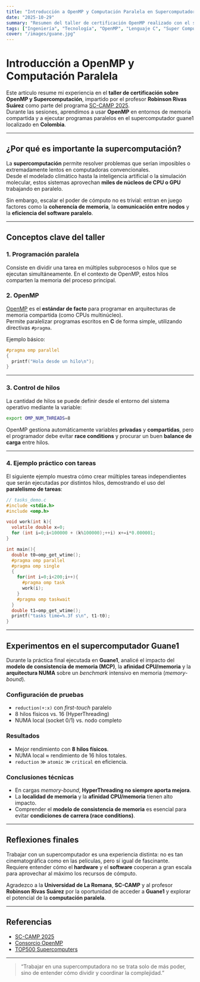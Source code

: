 ```yaml
---
title: "Introducción a OpenMP y Computación Paralela en Supercomputadoras"
date: "2025-10-29"
summary: "Resumen del taller de certificación OpenMP realizado con el supercomputador guane1, explorando paralelismo, NUMA y modelos de consistencia de memoria."
tags: ["Ingeniería", "Tecnología", "OpenMP", "Lenguaje C", "Super Computadoras"]
cover: "/images/guane.jpg"
---
```

# Introducción a OpenMP y Computación Paralela

Este artículo resume mi experiencia en el **taller de certificación sobre OpenMP y Supercomputación**, impartido por el profesor **Robinson Rivas Suárez** como parte del programa [SC-CAMP 2025](https://sc-camp.org/2025/index.html).  
Durante las sesiones, aprendimos a usar **OpenMP** en entornos de memoria compartida y a ejecutar programas paralelos en el supercomputador guane1 localizado en **Colombia**.

---

## ¿Por qué es importante la supercomputación?

La **supercomputación** permite resolver problemas que serían imposibles o extremadamente lentos en computadoras convencionales.  
Desde el modelado climático hasta la inteligencia artificial o la simulación molecular, estos sistemas aprovechan **miles de núcleos de CPU o GPU** trabajando en paralelo.

Sin embargo, escalar el poder de cómputo no es trivial: entran en juego factores como la **coherencia de memoria**, la **comunicación entre nodos** y la **eficiencia del software paralelo**.

---

## Conceptos clave del taller

### 1. Programación paralela

Consiste en dividir una tarea en múltiples subprocesos o hilos que se ejecutan simultáneamente. En el contexto de OpenMP, estos hilos comparten la memoria del proceso principal.

### 2. OpenMP

[OpenMP](https://www.openmp.org/) es el **estándar de facto** para programar en arquitecturas de memoria compartida (como CPUs multinúcleo).  
Permite paralelizar programas escritos en **C** de forma simple, utilizando directivas `#pragma`.

Ejemplo básico:

```c
#pragma omp parallel
{
  printf("Hola desde un hilo\n");
}
```
---

### 3. Control de hilos

La cantidad de hilos se puede definir desde el entorno del sistema operativo mediante la variable:

```bash
export OMP_NUM_THREADS=8
```

OpenMP gestiona automáticamente variables **privadas** y **compartidas**, pero el programador debe evitar **race conditions** y procurar un buen **balance de carga** entre hilos.

---

### 4. Ejemplo práctico con tareas

El siguiente ejemplo muestra cómo crear múltiples tareas independientes que serán ejecutadas por distintos hilos, demostrando el uso del **paralelismo de tareas**:

```c
// tasks_demo.c
#include <stdio.h>
#include <omp.h>

void work(int k){
  volatile double x=0;
  for (int i=0;i<100000 + (k%100000);++i) x+=i*0.000001;
}

int main(){
  double t0=omp_get_wtime();
  #pragma omp parallel
  #pragma omp single
  {
    for(int i=0;i<200;i++){
      #pragma omp task
      work(i);
    }
    #pragma omp taskwait
  }
  double t1=omp_get_wtime();
  printf("tasks time=%.3f s\n", t1-t0);
}
```

---

## Experimentos en el supercomputador Guane1

Durante la práctica final ejecutada en **Guane1**, analicé el impacto del **modelo de consistencia de memoria (MCP)**, la **afinidad CPU/memoria** y la **arquitectura NUMA** sobre un *benchmark* intensivo en memoria (*memory-bound*).

### Configuración de pruebas

- `reduction(+:x)` con *first-touch* paralelo  
- 8 hilos físicos vs. 16 (HyperThreading)  
- NUMA local (socket 0/1) vs. nodo completo  

### Resultados

- Mejor rendimiento con **8 hilos físicos**.  
- NUMA local ≈ rendimiento de 16 hilos totales.  
- `reduction` ≫ `atomic` ≫ `critical` en eficiencia.

### Conclusiones técnicas

- En cargas *memory-bound*, **HyperThreading no siempre aporta mejora**.  
- La **localidad de memoria** y la **afinidad CPU/memoria** tienen alto impacto.  
- Comprender el **modelo de consistencia de memoria** es esencial para evitar **condiciones de carrera (race conditions)**.

---

## Reflexiones finales

Trabajar con un supercomputador es una experiencia distinta: no es tan cinematográfica como en las películas, pero sí igual de fascinante.  
Requiere entender cómo el **hardware** y el **software** cooperan a gran escala para aprovechar al máximo los recursos de cómputo.

Agradezco a la **Universidad de La Romana**, **SC-CAMP** y al profesor **Robinson Rivas Suárez** por la oportunidad de acceder a **Guane1** y explorar el potencial de la **computación paralela**.

---

## Referencias

- [SC-CAMP 2025](https://sc-camp.org/2025/index.html)  
- [Consorcio OpenMP](https://www.openmp.org/)  
- [TOP500 Supercomputers](https://top500.org/)

---

> “Trabajar en una supercomputadora no se trata solo de más poder, sino de entender cómo dividir y coordinar la complejidad.”